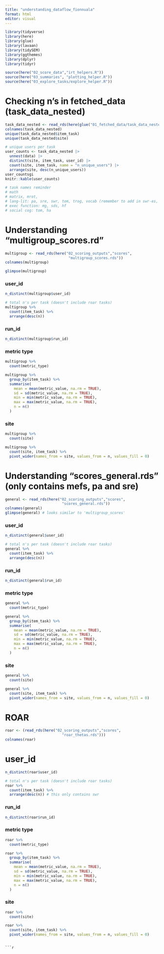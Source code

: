 ```yaml
---
title: "understanding_dataflow_fionnuala"
format: html
editor: visual
---
```

```r
library(tidyverse)
library(here)
library(glue)
library(lavaan)
library(tidySEM)
library(ggthemes)
library(dplyr)
library(tidyr)

source(here("02_score_data","irt_helpers.R"))
source(here("03_summaries", "plotting_helper.R"))
source(here("03_explore_tasks/explore_helper.R"))

```

# Checking n's in fetched_data (task_data_nested)

```r
task_data_nested <- read_rds(here(glue("01_fetched_data/task_data_nested.rds")))
colnames(task_data_nested)
unique(task_data_nested$item_task)
unique(task_data_nested$site)

# unique users per task
user_counts <- task_data_nested |>
  unnest(data) |>
  distinct(site, item_task, user_id) |>
  count(site, item_task, name = "n_unique_users") |>
  arrange(site, desc(n_unique_users))
user_countsgi
knitr::kable(user_counts)

# task names reminder
# math
# matrix, mrot, 
# lang-lit: pa, sre, swr, tom, trog, vocab (remember to add in swr-es, sre-es, pa-es, swr-de, sre-de)
# exec function: mg, sds, hf
# social cog: tom, ha

```

# Understanding "multigroup_scores.rd"

```r
multigroup <- read_rds(here("02_scoring_outputs","scores",
                             "multigroup_scores.rds"))
colnames(multigroup)

glimpse(multigroup)

```
### user_id
```r
n_distinct(multigroup$user_id)

# total n's per task (doesn't include roar tasks)
multigroup %>%
  count(item_task) %>%
  arrange(desc(n))

```
### run_id
```r
n_distinct(multigroup$run_id)
```
### metric type
```r
multigroup %>%
  count(metric_type)

multigroup %>%
  group_by(item_task) %>%
  summarise(
    mean = mean(metric_value, na.rm = TRUE),
    sd = sd(metric_value, na.rm = TRUE),
    min = min(metric_value, na.rm = TRUE),
    max = max(metric_value, na.rm = TRUE),
    n = n()
  )

```
### site
```r
multigroup %>%
  count(site)

multigroup %>%
  count(site, item_task) %>%
  pivot_wider(names_from = site, values_from = n, values_fill = 0)
```

# Understanding "scores_general.rds" (only contains mefs, pa and sre)

```r
general <- read_rds(here("02_scoring_outputs","scores",
                          "scores_general.rds"))
colnames(general)
glimpse(general) # looks similar to 'multigroup_scores'
```
### user_id
```r
n_distinct(general$user_id)

# total n's per task (doesn't include roar tasks)
general %>%
  count(item_task) %>%
  arrange(desc(n))

```
### run_id
```r
n_distinct(general$run_id)
```
### metric type
```r
general %>%
  count(metric_type)

general %>%
  group_by(item_task) %>%
  summarise(
    mean = mean(metric_value, na.rm = TRUE),
    sd = sd(metric_value, na.rm = TRUE),
    min = min(metric_value, na.rm = TRUE),
    max = max(metric_value, na.rm = TRUE),
    n = n()
  )

```
### site
```r
general %>%
  count(site)

general %>%
  count(site, item_task) %>%
  pivot_wider(names_from = site, values_from = n, values_fill = 0)
```
# ROAR
```r
roar <- (read_rds(here("02_scoring_outputs","scores",
                          "roar_thetas.rds")))
colnames(roar)

```
# user_id
```r
n_distinct(roar$user_id)

# total n's per task (doesn't include roar tasks)
roar %>%
  count(item_task) %>%
  arrange(desc(n)) # this only contains swr

```
### run_id
```r
n_distinct(roar$run_id)
```
### metric type
```r
roar %>%
  count(metric_type)

roar %>%
  group_by(item_task) %>%
  summarise(
    mean = mean(metric_value, na.rm = TRUE),
    sd = sd(metric_value, na.rm = TRUE),
    min = min(metric_value, na.rm = TRUE),
    max = max(metric_value, na.rm = TRUE),
    n = n()
  )

```
### site
```r
roar %>%
  count(site)

roar %>%
  count(site, item_task) %>%
  pivot_wider(names_from = site, values_from = n, values_fill = 0)
```

```

```r

```

```r

```